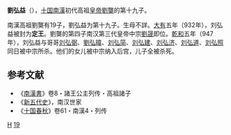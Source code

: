 '''劉弘益'''（{{bd|？||947年||catIdx=L}}），[[五代十国|十国]][[南漢|南漢]]初代高祖[[皇帝|皇帝]][[劉龑|劉龑]]的第十九子。

南漢高祖劉龑有19子，劉弘益为第十九子。生母不詳。[[大有_(年號)|大有]]五年（932年），刘弘益被封为'''定王'''。劉龑的第四子南汉第三代皇帝中宗[[劉晟|劉晟]]即位。[[乾和|乾和]]五年（947年），刘弘益与哥哥[[刘弘弼|刘弘弼]]、[[劉弘暐|劉弘暐]]、[[刘弘简|刘弘简]]、[[刘弘建|刘弘建]]、[[刘弘济|刘弘济]]、[[刘弘道|刘弘道]]、[[刘弘照|刘弘照]]同日被中宗所杀。他们的女儿被中宗纳入后宫，儿子全被杀死。

==参考文献==
*《[[南漢書|南漢書]]》卷8・諸王公主列传・高祖諸子
*《[[新五代史|新五代史]]》，南汉世家
*《[[十国春秋|十国春秋]]》卷61・南漢4・列传
 
[[Category:刘姓|H]]
[[Category:南漢高祖皇子|19]]
